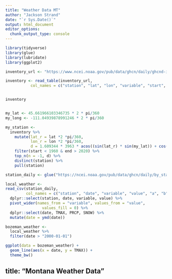 ```yaml
---
title: "Weather Data MT"
author: "Jackson Strand"
date: "`r Sys.Date()`"
output: html_document
editor_options: 
  chunk_output_type: console
---
```


```r
library(tidyverse)
library(glue)
library(lubridate)
library(ggplot2)
```


```r
inventory_url <- "https://www.ncei.noaa.gov/pub/data/ghcn/daily/ghcnd-inventory.txt"

inventory <- read_table(inventory_url,
           col_names = c("station", "lat", "lon", "variable", "start", "end"))


inventory


my_lat <- 45.661966103346735 * 2 * pi/360
my_long <- -111.04939878991246 * 2 * pi/360

my_station <- 
  inventory %>%
    mutate(lat_r = lat *2 *pi/360,
           lon_r = lon *2 *pi/360,
           d = 1.609344 * 3963 * acos((sin(lat_r) * sin(my_lat)) + cos(lat_r) * cos(my_lat) * cos(my_long - lon_r))) %>%
    filter(start < 1960 & end > 2020) %>%
    top_n(n = -1, d) %>%
    distinct(station) %>%
    pull(station)

station_daily <- glue("https://ncei.noaa.gov/pub/data/ghcn/daily/by_station/{my_station}.csv.gz")

local_weather <- 
read_csv(station_daily,
         col_names = c("station", "date", "variable", "value", "a", "b", "c", "d")) %>%
  dplyr::select(station, date, variable, value) %>%
  pivot_wider(names_from = "variable", values_from = "value",
                values_fill = 0) %>%
  dplyr::select(date, TMAX, PRCP, SNOW) %>%
  mutate(date = ymd(date))

```


```r
bozeman_weather <-
  local_weather %>%
  filter(date > "2000-01-01")

ggplot(data = bozeman_weather) +
  geom_line(aes(x = date, y = TMAX)) +
  theme_bw()
```
title: "Montana Weather Data"
---

